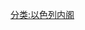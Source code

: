 {{Navbox
| name  = 以色列内阁
| title = {{flagicon|Israel}} [[以色列内阁|以色列内阁组成机构]]
| state = {{{state|autocollapse}}}
| listclass = hlist
| image      = [[File:Coat_of_arms_of_Israel.svg|100px]]
| list1  = 
*'''[[总理办公室 (以色列)|总理办公室]]'''
*[[农业和农村发展部 (以色列)|农业和农村发展部]]
*[[以色列通信部|通信部]]
*[[以色列建设部|建设部]]
*[[以色列文化和体育部|文化和体育部]]
*[[以色列國防部|国防部]]
*[[以色列内盖夫和加利利发展部|内盖夫和加利利发展部]]
*[[以色列经济部|经济部]]
*[[以色列教育部|教育部]]
*[[以色列环境保护部|环境保护部]]
*[[以色列财政部|财政部]]
*[[以色列外交部|外交部]]
*[[以色列卫生部|卫生部]]
*[[以色列移民吸收部|移民吸收部]]
*[[以色列情报部|情报部]]
*[[以色列内政部|内政部]]
*[[以色列能源与水资源部|能源与水资源部]]
*[[以色列退休金领取者事务部|退休金领取者事务部]]
*[[以色列公共外交与大流散事务部|公共外交与大流散事务部]]
*[[以色列公安部|公安部]]
*[[以色列司法部|司法部]]
*[[以色列地区合作部|地区合作部]]
*[[以色列宗教事务部|宗教事务部]]
*[[以色列科学技术与空间部|科学技术与空间部]]
*[[以色列战略事务部|战略事务部]]
*[[以色列旅游部|旅游部]]
*[[以色列交通与道路安全部|交通与道路安全部]]
*[[以色列福利与社会服务部|福利与社会服务部]]

;非常设和非活跃组成机构
:[[以色列看守总理|看守总理]]
:[[以色列看守总理|副总理]]
:[[以色列看守总理|代总理]]
:[[以色列开发部|开发部]]
:[[以色列经济情报局|经济情报局]]
:[[以色列国土前线防卫局|国土前线防卫局]]
:[[以色列劳工部|劳工部]]
:[[以色列耶路撒冷事务部|耶路撒冷事务部]] 
:[[以色列少数民族事务部|少数民族事务部]]
:[[以色列限量供应和供给部|限量供应和供给部]]
:[[以色列总理办公室主任|总理办公室主任]]
}}<includeonly>
[[分类:以色列内阁]]
</includeonly><noinclude>
{{collapsible option}}
</noinclude>